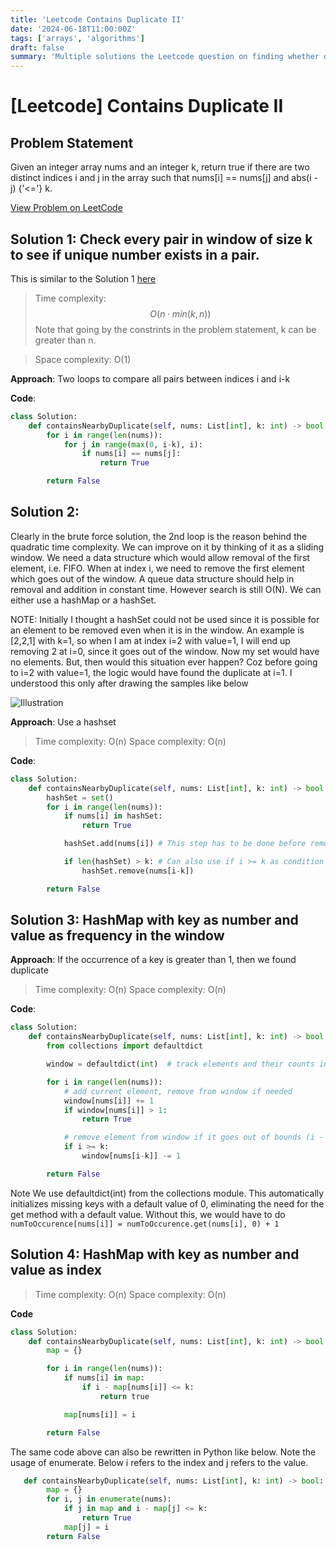 ```yaml
---
title: 'Leetcode Contains Duplicate II'
date: '2024-06-18T11:00:00Z'
tags: ['arrays', 'algorithms']
draft: false
summary: 'Multiple solutions the Leetcode question on finding whether duplicate number exists in an array in a window of size k'
---
```


# [Leetcode] Contains Duplicate II

## Problem Statement

Given an integer array nums and an integer k, return true if there are two distinct
indices i and j in the array such that nums[i] == nums[j] and abs(i - j) {'<='} k.

[View Problem on LeetCode](https://leetcode.com/problems/contains-duplicate-ii/description/)

## Solution 1: Check every pair in window of size k to see if unique number exists in a pair.

This is similar to the Solution 1 [here](./03_contains_duplicate)

> Time complexity: $$O(n \cdot min(k, n))$$
> Note that going by the constrints in the problem statement, k can be greater than n.

> Space complexity: O(1)

**Approach**: Two loops to compare all pairs between indices i and i-k

**Code**:

```python
class Solution:
    def containsNearbyDuplicate(self, nums: List[int], k: int) -> bool:
        for i in range(len(nums)):
            for j in range(max(0, i-k), i):
                if nums[i] == nums[j]:
                    return True

        return False
```

## Solution 2:

Clearly in the brute force solution, the 2nd loop is the reason behind the
quadratic time complexity. We can improve on it by thinking of it as a sliding
window. We need a data structure which would allow removal of the first element,
i.e. FIFO. When at index i, we need to remove the first element which goes out
of the window. A queue data structure should help in removal and addition in constant
time. However search is still O(N). We can either use a hashMap or a hashSet.

NOTE: Initially I thought a hashSet could not be used since it is possible for an
element to be removed even when it is in the window. An example is [2,2,1] with k=1,
so when I am at index i=2 with value=1, I will end up removing 2 at i=0, since it goes
out of the window. Now my set would have no elements. But, then would this situation
ever happen? Coz before going to i=2 with value=1, the logic would have found the
duplicate at i=1. I understood this only after drawing the samples like below

![Illustration](/static/images/04_contains_duplicate_ii/sliding-window.png 'Sliding window')

**Approach**: Use a hashset

> Time complexity: O(n)
> Space complexity: O(n)

**Code**:

```python
class Solution:
    def containsNearbyDuplicate(self, nums: List[int], k: int) -> bool:
        hashSet = set()
        for i in range(len(nums)):
            if nums[i] in hashSet:
                return True

            hashSet.add(nums[i]) # This step has to be done before removing. Imagine if this line appears after hashSet.remove, consider the case where k = 0, it would mean the index i is always >= k, so the element will be removed, but it has not been added yet.

            if len(hashSet) > k: # Can also use if i >= k as condition since i - k >= 0
                hashSet.remove(nums[i-k])

        return False
```

## Solution 3: HashMap with key as number and value as frequency in the window

**Approach**: If the occurrence of a key is greater than 1, then we found duplicate

> Time complexity: O(n)
> Space complexity: O(n)

**Code**:

```python
class Solution:
    def containsNearbyDuplicate(self, nums: List[int], k: int) -> bool:
        from collections import defaultdict

        window = defaultdict(int)  # track elements and their counts in a window

        for i in range(len(nums)):
            # add current element, remove from window if needed
            window[nums[i]] += 1
            if window[nums[i]] > 1:
                return True

            # remove element from window if it goes out of bounds (i - k >= 0)
            if i >= k:
                window[nums[i-k]] -= 1

        return False

```

Note We use defaultdict(int) from the collections module. This automatically initializes missing keys with a default value of 0,
eliminating the need for the get method with a default value. Without this, we would have to do
`numToOccurence[nums[i]] = numToOccurence.get(nums[i], 0) + 1`

## Solution 4: HashMap with key as number and value as index

> Time complexity: O(n)
> Space complexity: O(n)

**Code**

```python
class Solution:
    def containsNearbyDuplicate(self, nums: List[int], k: int) -> bool:
        map = {}

        for i in range(len(nums)):
            if nums[i] in map:
                if i - map[nums[i]] <= k:
                    return true

            map[nums[i]] = i

        return False
```

The same code above can also be rewritten in Python like below. Note the usage of enumerate.
Below i refers to the index and j refers to the value.

```python
   def containsNearbyDuplicate(self, nums: List[int], k: int) -> bool:
        map = {}
        for i, j in enumerate(nums):
            if j in map and i - map[j] <= k:
                return True
            map[j] = i
        return False
```
